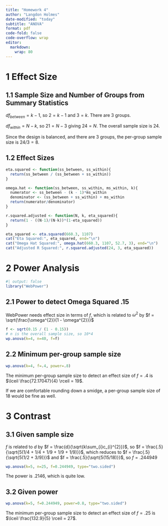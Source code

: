 ```yaml
---
title: "Homework 4"
author: "Langdon Holmes"
date-modified: "today"
subtitle: "ANOVA"
format: pdf
code-fold: false
code-overflow: wrap
editor: 
  markdown: 
    wrap: 80
---
```


# 1 Effect Size

## 1.1 Sample Size and Number of Groups from Summary Statistics

$df_{between} = k - 1$, so $2 = k - 1$ and $3 = k$. There are 3 groups.

$df_{within} = N - k$, so $21 = N - 3$ giving $24 = N$. The overall sample size
is 24.

Since the design is balanced, and there are 3 groups, the per-group sample size
is $24/3 = 8$.

## 1.2 Effect Sizes

```r
eta.squared <- function(ss_between, ss_within){
  return(ss_between / (ss_between + ss_within))
}

omega.hat <- function(ss_between, ss_within, ms_within, k){
  numerator <- ss_between - (k - 1)*ms_within
  denominator <- (ss_between + ss_within) + ms_within
  return(numerator/denominator)
}

r.squared.adjusted <- function(N, k, eta_squared){
  return(1 - ((N-1)/(N-k))*(1-eta_squared))
}

eta_squared <- eta.squared(660.3, 1107)
cat("Eta Squared:", eta_squared, end="\n")
cat("Omega Hat Squared:", omega.hat(660.3, 1107, 52.7, 3), end="\n")
cat("Adjusted R Squared:", r.squared.adjusted(24, 3, eta_squared))
```

# 2 Power Analysis

```r
#| output: false
library("WebPower")
```


## 2.1 Power to detect Omega Squared .15

WebPower needs effect size in terms of $f$, which is related to $\omega^{2}$ by
$f = \sqrt{\frac{\omega^{2}}{1 - \omega^{2}}}$

```r
f <- sqrt(0.15 / (1 - 0.15))
# n is the overall sample size, so 10*4
wp.anova(k=4, n=40, f=f)
```

## 2.2 Minimum per-group sample size

```r
wp.anova(k=4, f=.4, power=.8)
```

The minimum per-group sample size to detect an effect size of $f=.4$ is
$\lceil \frac{72.17047}{4} \rceil = 19$.

If we are comfortable rounding down a smidge, a per-group sample size of 18
would be fine as well.

# 3 Contrast

## 3.1 Given sample size

$f$ is related to $d$ by $f = \frac{d}{\sqrt{k\sum_{i}c_{i}^{2}}}$, so
$f = \frac{.5}{\sqrt{5(1/4 + 1/4 + 1/9 + 1/9 + 1/9)}}$, which reduces to
$f = \frac{.5}{\sqrt{5(1/2 + 3/9)}}$ and $f = \frac{.5}{\sqrt{5(15/18)}}$, so
$f = .244949$

```r
wp.anova(k=5, n=25, f=0.244949, type="two.sided")
```
The power is .2146, which is quite low.

## 3.2 Given power

```r
wp.anova(k=5, f=0.244949, power=0.8, type="two.sided")
```

The minimum per-group sample size to detect an effect size of $f=.25$ is
$\lceil \frac{132.9}{5} \rceil = 27$.